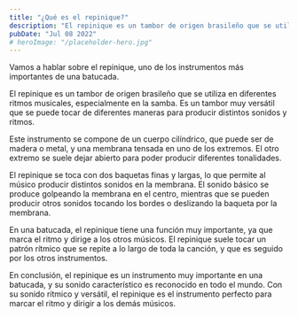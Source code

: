 ```yaml
---
title: "¿Qué es el repinique?"
description: "El repinique es un tambor de origen brasileño que se utiliza en diferentes ritmos musicales, especialmente en la samba. Es un tambor muy versátil que se puede tocar de diferentes maneras para producir distintos sonidos y ritmos."
pubDate: "Jul 08 2022"
# heroImage: "/placeholder-hero.jpg"
---
```



Vamos a hablar sobre el repinique, uno de los instrumentos más importantes de una batucada.

El repinique es un tambor de origen brasileño que se utiliza en diferentes ritmos musicales, especialmente en la samba. Es un tambor muy versátil que se puede tocar de diferentes maneras para producir distintos sonidos y ritmos.

Este instrumento se compone de un cuerpo cilíndrico, que puede ser de madera o metal, y una membrana tensada en uno de los extremos. El otro extremo se suele dejar abierto para poder producir diferentes tonalidades.

El repinique se toca con dos baquetas finas y largas, lo que permite al músico producir distintos sonidos en la membrana. El sonido básico se produce golpeando la membrana en el centro, mientras que se pueden producir otros sonidos tocando los bordes o deslizando la baqueta por la membrana.

En una batucada, el repinique tiene una función muy importante, ya que marca el ritmo y dirige a los otros músicos. El repinique suele tocar un patrón rítmico que se repite a lo largo de toda la canción, y que es seguido por los otros instrumentos.

En conclusión, el repinique es un instrumento muy importante en una batucada, y su sonido característico es reconocido en todo el mundo. Con su sonido rítmico y versátil, el repinique es el instrumento perfecto para marcar el ritmo y dirigir a los demás músicos.

<div class="grid grid-cols-2">
	<Product
		title="Meinl Percussion RE10"
		description="Repinique de aluminio, 25.40 cm/10 pulgadas, color plateado"
		url="https://amzn.to/42yNOei"
		image="https://m.media-amazon.com/images/W/IMAGERENDERING_521856-T2/images/I/71VyXZQiMvL._AC_SL1500_.jpg" />
	<Product
		title="Meinl Percussion RE12"
		description="Repinique de aluminio, 30.48 cm/12 pulgadas, color plateado"
		url="https://amzn.to/3FHOh3U"
		image="https://m.media-amazon.com/images/W/IMAGERENDERING_521856-T2/images/I/71mi6xoElgL._AC_SX679_.jpg" />
	<Product
		title="LP Latin Percussion LP3110"
		description="Repinique de aluminio. Herrajes de 6 tensores de afinación."
		url="https://amzn.to/42xA1UY"
		image="https://m.media-amazon.com/images/W/IMAGERENDERING_521856-T2/images/I/51G4sItk7VL._AC_SX679_.jpg" />
</div>